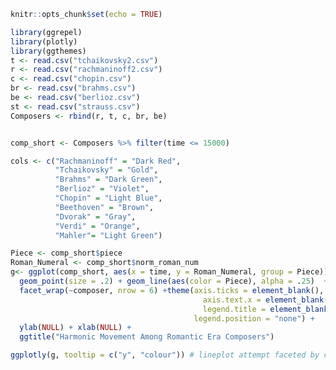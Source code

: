 

```r
knitr::opts_chunk$set(echo = TRUE)
```

```r
library(ggrepel)
library(plotly)
library(ggthemes)
t <- read.csv("tchaikovsky2.csv")
r <- read.csv("rachmaninoff2.csv")
c <- read.csv("chopin.csv")
br <- read.csv("brahms.csv")
be <- read.csv("berlioz.csv")
st <- read.csv("strauss.csv")
Composers <- rbind(r, t, c, br, be)


comp_short <- Composers %>% filter(time <= 15000)

cols <- c("Rachmaninoff" = "Dark Red",
          "Tchaikovsky" = "Gold", 
          "Brahms" = "Dark Green",
          "Berlioz" = "Violet", 
          "Chopin" = "Light Blue", 
          "Beethoven" = "Brown",
          "Dvorak" = "Gray",
          "Verdi" = "Orange",
          "Mahler"= "Light Green")

Piece <- comp_short$piece
Roman_Numeral <- comp_short$norm_roman_num
g<- ggplot(comp_short, aes(x = time, y = Roman_Numeral, group = Piece)) +
  geom_point(size = .2) + geom_line(aes(color = Piece), alpha = .25)  + theme_tufte() +
  facet_wrap(~composer, nrow = 6) +theme(axis.ticks = element_blank(),
                                           axis.text.x = element_blank(),
                                           legend.title = element_blank(),
                                         legend.position = "none") + 
  ylab(NULL) + xlab(NULL) +
  ggtitle("Harmonic Movement Among Romantic Era Composers")

ggplotly(g, tooltip = c("y", "colour")) # lineplot attempt faceted by composer eventually by country 
```
